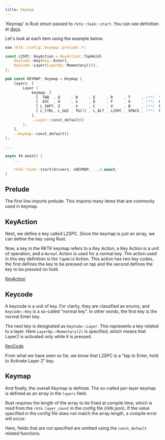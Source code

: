 ```yaml
---
title: Keymap
---
```


'Keymap' is Rust struct passed to `rktk::task::start`. You can see definition at [docs](https://rktk-docs.nazo6.dev/rktk/config/keymap/type.Keymap.html).

Let's look at each item using the example below.

```rust
use rktk::config::keymap::prelude::*;

const L2SPC: KeyAction = KeyAction::TapHold(
    KeyCode::Key(Key::Enter),
    KeyCode::Layer(LayerOp::Momentary(2)),
);

pub const KEYMAP: Keymap = Keymap {
    layers: [
        Layer {
            keymap: [
              [  TAB  , Q     , W     , E     , R     , T     , /**/  Y     , U     , I     , O     , P    , MINUS],
              [  ESC  , A     , S     , D     , F     , G     , /**/  H     , J     , K     , L     , SCLN , QUOTE],
              [ L_SHFT, Z     , X     , C     , V     , B     , /**/  N     , M     , COMM  , DOT   , SLASH, BSLSH],
              [ L_CTRL, L_GUI , TG(2) , L_ALT , L2SPC , SPACE , /**/  BS    , ENTER , _____ , _____ ,R_SHFT,R_CTRL],
            ],
            ..Layer::const_default()
        },
    ],
    ..Keymap::const_default()
};

...

async fn main() {
    ...

    rktk::task::start(drivers, &KEYMAP, ...).await;
}

```

## Prelude

The first line imports prelude. This imports many items that are commonly used in keymap.

## KeyAction

Next, we define a key called L2SPC. Since the keymap is just an array, we can define the key using Rust.

Now, a key in the RKTK keymap refers to a Key Action; a Key Action is a unit of operation, and a `Normal` Action is used for a normal key.
The action used in this key definition is the `TapHold` Action. This action has two key codes, the first defines the key to be pressed on tap and the second defines the key to be pressed on hold.

[KeyAction](https://rktk-docs.nazo6.dev/rktk/config/keymap/prelude/enum.KeyAction.html)

## Keycode

A keycode is a unit of key. For clarity, they are classified as enums, and `KeyCode::Key` is a so-called “normal key”. In other words, the first key is the normal Enter key.

The next key is designated as `KeyCode::Layer`. This represents a key related to a layer. Here `LayerOp::Momentary(2)` is specified, which means that Layer2 is activated only while it is pressed.

[KeyCode](https://rktk-docs.nazo6.dev/rktk/config/keymap/prelude/enum.KeyCode.html)

From what we have seen so far, we know that L2SPC is a “tap to Enter, hold to Activate Layer 2” key.

## Keymap

And finally, the overall Keymap is defined. The so-called per-layer keymap is defined as an array in the `layers` field.

Rust requires the length of the array to be fixed at compile time, which is read from the `rktk.layer_count` in the config file (rktk.json). If the value specified in the config file does not match the array length, a compile error will occur.

Here, fields that are not specified are omitted using the `const_default` related functions.
